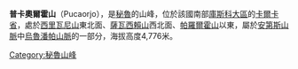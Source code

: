 {{Coord|13|10|29|S|72|1|13|W|display=title}}

'''普卡奧爾霍山'''（Pucaorjo），是[[秘魯|秘魯]]的山峰，位於該國南部[[庫斯科大區|庫斯科大區]]的[[卡爾卡省|卡爾卡省]]，處於[[西里瓦尼山|西里瓦尼山]]東北面、[[薩瓦西賴山|薩瓦西賴山]]西北面、[[帕羅爾霍山|帕羅爾霍山]]以東，屬於[[安第斯山脈|安第斯山脈]]中[[烏魯潘帕山脈|烏魯潘帕山脈]]的一部分，海拔高度4,776米。

{{Peru-geo-stub}}
[[Category:秘魯山峰|Category:秘魯山峰]]